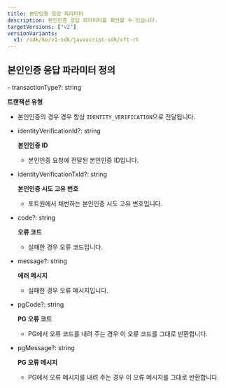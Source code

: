 ```yaml
---
title: 본인인증 응답 파라미터
description: 본인인증 응답 파라미터를 확인할 수 있습니다.
targetVersions: ["v2"]
versionVariants:
  v1: /sdk/ko/v1-sdk/javascript-sdk/cft-rt
---
```



## 본인인증 응답 파라미터 정의

<Parameter flatten heading={3}>
- transactionType?: string

  **트랜잭션 유형**

  - 본인인증의 경우 경우 항상 `IDENTITY_VERIFICATION`으로 전달됩니다.

- identityVerificationId?: string

  **본인인증 ID**

  - 본인인증 요청에 전달된 본인인증 ID입니다.

- identityVerificationTxId?: string

  **본인인증 시도 고유 번호**

  - 포트원에서 채번하는 본인인증 시도 고유 번호입니다.

- code?: string

  **오류 코드**

  - 실패한 경우 오류 코드입니다.

- message?: string

  **에러 메시지**

  - 실패한 경우 오류 메시지입니다.

- pgCode?: string

  **PG 오류 코드**

  - PG에서 오류 코드를 내려 주는 경우 이 오류 코드를 그대로 반환합니다.

- pgMessage?: string

  **PG 오류 메시지**

  - PG에서 오류 메시지를 내려 주는 경우 이 오류 메시지를 그대로 반환합니다.
</Parameter>
